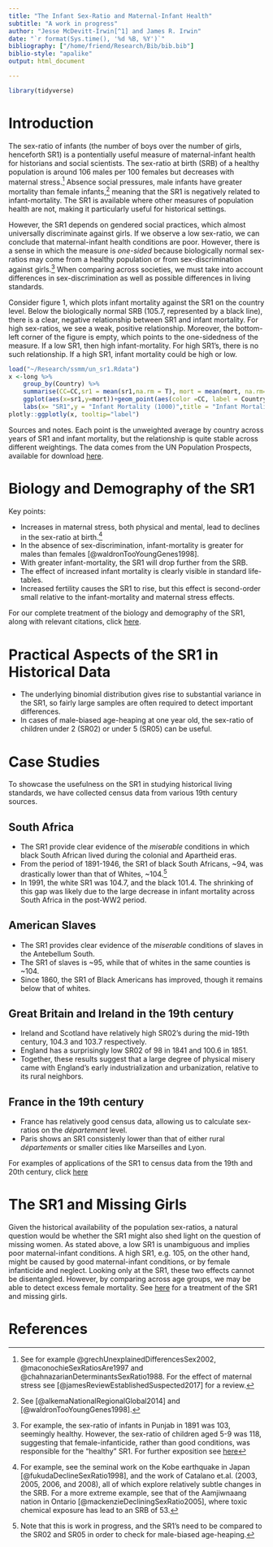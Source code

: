 ```yaml
---
title: "The Infant Sex-Ratio and Maternal-Infant Health"	
subtitle: "A work in progress"
author: "Jesse McDevitt-Irwin[^1] and James R. Irwin"
date: "`r format(Sys.time(), '%d %B, %Y')`"
bibliography: ["/home/friend/Research/Bib/bib.bib"]
biblio-style: "apalike"
output: html_document

---
```


```r
library(tidyverse)
```

# Introduction

The sex-ratio of infants (the number of boys over the number of girls, henceforth SR1) is a pontentially useful measure of maternal-infant health for historians and social scientists. The sex-ratio at birth (SRB) of a healthy population is around 106 males per 100 females but decreases with maternal stress.[^2] Absence social pressures, male infants have greater mortality than female infants,[^3] meaning that the SR1 is negatively related to infant-mortality. The SR1 is available where other measures of population health are not, making it particularly useful for historical settings. 

However, the SR1 depends on gendered social practices, which almost universally discriminate against girls. If we observe a low sex-ratio, we can conclude that maternal-infant health conditions are poor. However, there is a sense in which the measure is _one-sided_ because biologically normal sex-ratios may come from a healthy population or from sex-discrimination against girls.[^4] When comparing across societies, we must take into account differences in sex-discrimination as well as possible differences in living standards. 

Consider figure 1, which plots infant mortality against the SR1 on the country level. Below the biologically normal SRB (105.7, represented by a black line), there is a clear, negative relationship between SR1 and infant mortality. For high sex-ratios, we see a weak, positive relationship. Moreover, the bottom-left corner of the figure is empty, which points to the one-sidedness of the measure. If a low SR1, then high infant-mortality. For high SR1's, there is no such relationship. If a high SR1, infant mortality could be high or low.

```r
load("~/Research/ssmm/un_sr1.Rdata")
x <-long %>% 
	group_by(Country) %>%  
	summarise(CC=CC,sr1 = mean(sr1,na.rm = T), mort = mean(mort, na.rm=T)) %>%
	ggplot(aes(x=sr1,y=mort))+geom_point(aes(color =CC, label = Country))+geom_smooth(aes(),color="black")+ xlim(.975,1.10)+geom_vline(xintercept=1.057)+
	labs(x= "SR1",y = "Infant Mortality (1000)",title = "Infant Mortality by SR1: 1953-1988")+scale_color_brewer(palette="Set1")
plotly::ggplotly(x, tooltip="label")
```

Sources and notes. Each point is the unweighted average by country across years of SR1 and infant mortality, but the relationship is quite stable across different weightings. The data comes from the UN Population Prospects, available for download [here](https://population.un.org/wpp/Download/Standard/Interpolated/).


# Biology and Demography of the SR1

Key points: 

* Increases in maternal stress, both physical and mental, lead to declines in the sex-ratio at birth.[^6]
* In the absence of sex-discrimination, infant-mortality is greater for males than females [@waldronTooYoungGenes1998].
* With greater infant-mortality, the SR1 will drop further from the SRB.
* The effect of increased infant mortality is clearly visible in standard life-tables.
* Increased fertility causes the SR1 to rise, but this effect is second-order small relative to the infant-mortality and maternal stress effects.


For our complete treatment of the biology and demography of the SR1, along with relevant citations, click [here](biology.html).


# Practical Aspects of the SR1 in Historical Data

* The underlying binomial distribution gives rise to substantial variance in the SR1, so fairly large samples are often required to detect important differences.
* In cases of male-biased age-heaping at one year old, the sex-ratio of children under 2 (SR02) or under 5 (SR05) can be useful.

# Case Studies

To showcase the usefulness on the SR1 in studying historical living standards, we have collected census data from various 19th century sources.

## South Africa

* The SR1 provide clear evidence of the _miserable_ conditions in which black South African lived during the colonial and Apartheid eras.
* From the period of 1891-1946, the SR1 of black South Africans, ~94, was drastically lower than that of Whites, ~104.[^7]
* In 1991, the white SR1 was 104.7, and the black 101.4. The shrinking of this gap was likely due to the large decrease in infant mortality across South Africa in the post-WW2 period.


## American Slaves

* The SR1 provides clear evidence of the _miserable_ conditions of slaves in the Antebellum South.
* The SR1 of slaves is ~95, while that of whites in the same counties is ~104.
* Since 1860, the SR1 of Black Americans has improved, though it remains below that of whites.

## Great Britain and Ireland in the 19th century

* Ireland and Scotland have relatively high SR02's during the mid-19th century, 104.3 and 103.7 respectively. 
* England has a surprisingly low SR02 of 98 in 1841 and 100.6 in 1851.
* Together, these results suggest that a large degree of physical misery came with England's early industrialization and urbanization, relative to its rural neighbors.

## France in the 19th century

* France has relatively good census data, allowing us to calculate sex-ratios on the _département_ level.
* Paris shows an SR1 consistenly lower than that of either rural _départements_ or smaller cities like Marseilles and Lyon.


For examples of applications of the SR1 to census data from the 19th and 20th century, click [here](cases.html)

# The SR1 and Missing Girls

Given the historical availability of the population sex-ratios, a natural question would be whether the SR1 might also shed light on the question of missing women. As stated above, a low SR1 is unambiguous and implies poor maternal-infant conditions. A high SR1, e.g. 105, on the other hand, might be caused by good maternal-infant conditions, or by female infanticide and neglect. Looking only at the SR1, these two effects cannot be disentangled. However, by comparing across age groups, we may be able to detect excess female mortality. See [here](sex_discr.html) for a treatment of the SR1 and missing girls.



# References

[^1]: Authors' information: Corresponding author is Jesse McDevitt-Irwin, PhD Student in Sustainable Development at Columbia University, reachable at jrm2275@columbia.edu. James R. Irwin is Professor Emeritus at Central Michigan University.

[^2]: See for example @grechUnexplainedDifferencesSex2002, @maconochieSexRatiosAre1997 and @chahnazarianDeterminantsSexRatio1988. For the effect of maternal stress see [@jamesReviewEstablishedSuspected2017] for a review.

[^3]: See [@alkemaNationalRegionalGlobal2014] and [@waldronTooYoungGenes1998].

[^4]: For example, the sex-ratio of infants in Punjab in 1891 was 103, seemingly healthy. However, the sex-ratio of children aged 5-9 was 118, suggesting that female-infanticide, rather than good conditions, was responsible for the "healthy" SR1. For further exposition see [here](sex_discr.html)

[^5]: Taken from [@maconochieSexRatiosAre1997] who measure the modern Scottish population.

[^6]: For example, see the seminal work on the Kobe earthquake in Japan [@fukudaDeclineSexRatio1998], and the work of Catalano et.al. (2003, 2005, 2006, and 2008), all of which explore relatively subtle changes in the SRB. For a more extreme example, see that of the Aamjiwnaang nation in Ontario [@mackenzieDecliningSexRatio2005], where toxic chemical exposure has lead to an SRB of 53. 


[^7]: Note that this is work in progress, and the SR1's need to be compared to the SR02 and SR05 in order to check for male-biased age-heaping.

